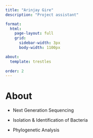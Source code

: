```yaml
---
title: "Arinjay Gire"
description: "Project assistant"

format: 
  html:
    page-layout: full
    grid:
      sidebar-width: 3px
      body-width: 1100px

about: 
  template: trestles
  
order: 2
---
```


# About

::: {style="text-align: justify"}
-   Next Generation Sequencing

-   Isolation & Identification of Bacteria

-   Phylogenetic Analysis
:::
